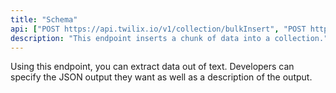 ```yaml
---
title: "Schema"
api: ["POST https://api.twilix.io/v1/collection/bulkInsert", "POST https://api.twilix.io/v1/collection/insertPdf"]
description: "This endpoint inserts a chunk of data into a collection."
---
```


Using this endpoint, you can extract data out of text. Developers can specify the JSON output they want as well
as a description of the output.

<Snippet file="param-objects.mdx"/>
